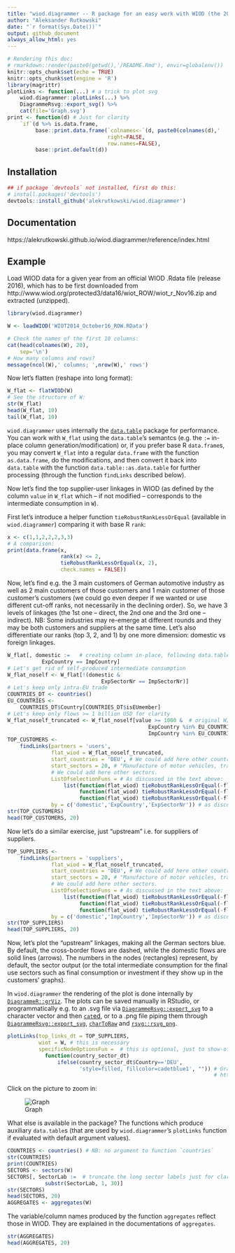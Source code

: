 ```yaml
---
title: "wiod.diagrammer -- R package for an easy work with WIOD (the 2016 release) including diagramming (flowcharts)"
author: "Aleksander Rutkowski"
date: "`r format(Sys.Date())`"
output: github_document
always_allow_html: yes
---
```


```r
# Rendering this doc:
# rmarkdown::render(paste0(getwd(),'/README.Rmd'), envir=globalenv())
knitr::opts_chunk$set(echo = TRUE)
knitr::opts_chunk$set(engine = 'R')
library(magrittr)
plotLinks <- function(...) # a trick to plot svg
    wiod.diagrammer::plotLinks(...) %>% 
    DiagrammeRsvg::export_svg() %>% 
    cat(file='Graph.svg')
print <- function(d) # Just for clarity
    `if`(d %>% is.data.frame,
         base::print.data.frame(`colnames<-`(d, paste0(colnames(d),'  ')),
                                right=FALSE,
                                row.names=FALSE),
         base::print.default(d))
```

## Installation

```r
## if package `devtools` not installed, first do this:
# install.packages('devtools')
devtools::install_github('alekrutkowski/wiod.diagrammer')
```

## Documentation

https://alekrutkowski.github.io/wiod.diagrammer/reference/index.html

## Example

Load WIOD data for a given year from an official WIOD .Rdata file
(release 2016), which has to be first downloaded from
http://www.wiod.org/protected3/data16/wiot_ROW/wiot_r_Nov16.zip
and extracted (unzipped).

```r
library(wiod.diagrammer)
```

```r
W <- loadWIOD('WIOT2014_October16_ROW.RData')
```

```r
# Check the names of the first 10 columns:
cat(head(colnames(W), 20),
    sep='\n')
# How many columns and rows?
message(ncol(W),' columns; ',nrow(W),' rows')
```

Now let's flatten (reshape into long format):

```r
W_flat <- flatWIOD(W)
# See the structure of W:
str(W_flat)
head(W_flat, 10)
tail(W_flat, 10)
```

`wiod.diagrammer` uses internally the
[`data.table`](https://cran.r-project.org/web/packages/data.table/index.html)
package for performance. You can work with `W_flat` using the
`data.table`'s semantcs (e.g. the `:=` in-place column generation/modification)
or, if you prefer base R `data.frame`s, you may convert `W_flat` into
a regular `data.frame` with the function `as.data.frame`, do the modifications,
and then convert it back into `data.table` with the function
`data.table::as.data.table` for further processing (through the function
`findLinks` described below).

Now let's find the top supplier-user linkages in WIOD (as defined by the
column `value` in `W_flat` which -- if not modified -- corresponds to the
intermediate consumption in `W`).

First let's introduce a helper function `tieRobustRankLessOrEqual` (available
in `wiod.diagrammer`) comparing it with base R `rank`:

```r
x <- c(1,1,2,2,2,3,3)
# A comparison:
print(data.frame(x,
                 rank(x) <= 2,
                 tieRobustRankLessOrEqual(x, 2),
                 check.names = FALSE))
```

Now, let's find e.g. the 3 main customers of German automotive industry
as well as 2 main customers of those
customers and 1 main customer of those customer's customers (we could go
even deeper if we wanted or use different cut-off ranks, not
necessarily in the declining order).
So, we have 3 levels of linkages (the 1st one -- direct, the 2nd one and
the 3rd one -- indirect). NB: Some industries may re-emerge at different
rounds and they may be both customers and suppliers at the same time.
Let's also differentiate our ranks (top 3, 2, and 1) by
one more dimension: domestic vs foreign linkages.

```r
W_flat[, domestic :=   # creating column in-place, following data.table's semantics
           ExpCountry == ImpCountry]
# Let's get rid of self-produced intermediate consumption
W_flat_noself <- W_flat[!(domestic &
                              ExpSectorNr == ImpSectorNr)]
# Let's keep only intra-EU trade
COUNTRIES_DT <- countries()
EU_COUNTRIES <-
    COUNTRIES_DT$Country[COUNTRIES_DT$isEUmember]
# Let's keep only flows >= 1 billion USD for clarity
W_flat_noself_truncated <- W_flat_noself[value >= 1000 &  # original WIOD data is in million USD
                                             ExpCountry %in% EU_COUNTRIES &
                                             ImpCountry %in% EU_COUNTRIES]
TOP_CUSTOMERS <-
    findLinks(partners = 'users',
              flat_wiod = W_flat_noself_truncated,
              start_countries = 'DEU', # We could add here other countries.
              start_sectors = 20, # "Manufacture of motor vehicles, trailers and semi-trailers"
              # We could add here other sectors.
              ListOfselectionFuns = # As discussed in the text above:
                  list(function(flat_wiod) tieRobustRankLessOrEqual(-flat_wiod$value, 3),  # minus because we
                       function(flat_wiod) tieRobustRankLessOrEqual(-flat_wiod$value, 2),  # want to rank from
                       function(flat_wiod) tieRobustRankLessOrEqual(-flat_wiod$value, 1)), # the highest to the lowest
              by = c('domestic','ExpCountry','ExpSectorNr')) # as discussed above
str(TOP_CUSTOMERS)
head(TOP_CUSTOMERS, 20)
```

Now let's do a similar exercise, just "upstream" i.e. for suppliers of suppliers.

```r
TOP_SUPPLIERS <-
    findLinks(partners = 'suppliers',
              flat_wiod = W_flat_noself_truncated,
              start_countries = 'DEU', # We could add here other countries.
              start_sectors = 20, # "Manufacture of motor vehicles, trailers and semi-trailers"
              # We could add here other sectors.
              ListOfselectionFuns = # As discussed in the text above:
                  list(function(flat_wiod) tieRobustRankLessOrEqual(-flat_wiod$value, 3),  # minus because we
                       function(flat_wiod) tieRobustRankLessOrEqual(-flat_wiod$value, 2),  # want to rank from
                       function(flat_wiod) tieRobustRankLessOrEqual(-flat_wiod$value, 1)), # the highest to the lowest
              by = c('domestic','ImpCountry','ImpSectorNr')) # as discussed above
str(TOP_SUPPLIERS)
head(TOP_SUPPLIERS, 20)
```

Now, let's plot the "upstream" linkages, making all the German sectors blue.
By default, the cross-border flows are dashed, while the domestic flows are
solid lines (arrows). The numbers in the nodes (rectangles) represent,
by default, the sector output (or the total intermediate consumption for the
final use sectors such as final consumption or investment if they show up
in the customers' graphs).

In `wiod.diagrammer` the rendering of the plot is done internally by [`DiagrammeR::grViz`](https://www.rdocumentation.org/packages/DiagrammeR/topics/grViz).
The plots can be saved manually in RStudio, or programmatically e.g. to an .svg file via
[`DiagrammeRsvg::export_svg`](https://www.rdocumentation.org/packages/DiagrammeRsvg/topics/export_svg)
to a character vector and then [`cat`ed](https://www.rdocumentation.org/packages/base/topics/cat),
or to a .png file piping them through
[`DiagrammeRsvg::export_svg`](https://www.rdocumentation.org/packages/DiagrammeRsvg/topics/export_svg),
[`charToRaw`](https://www.rdocumentation.org/packages/base/topics/charToRaw) and [`rsvg::rsvg_png`](https://www.rdocumentation.org/packages/rsvg/topics/rsvg_png).

```r
plotLinks(top_links_dt = TOP_SUPPLIERS,
		  wiot = W, # this is necessary
		  specificNodeOptionsFun =  # this is optional, just to show-off:
		  	function(country_sector_dt)
		  		ifelse(country_sector_dt$Country=='DEU',
		  			   'style=filled, fillcolor=cadetblue1', "")) # GraphViz colour names can be found at:
                                                                  # http://www.graphviz.org/doc/info/colors.html
```

Click on the picture to zoom in:

![Graph](https://cdn.rawgit.com/alekrutkowski/wiod.diagrammer/master/Graph.svg)

What else is available in the package? The functions which produce
auxiliary `data.table`s (that are used by `wiod.diagrammer`'s `plotLinks`
function if evaluated with default argument values).

```r
COUNTRIES <- countries() # NB: no argument to function `countries`
str(COUNTRIES)
print(COUNTRIES)
SECTORS <- sectors(W)
SECTORS[, SectorLab :=  # truncate the long sector labels just for clarity below
            substr(SectorLab, 1, 30)]
str(SECTORS)
head(SECTORS, 20)
AGGREGATES <- aggregates(W)
```

The variable/column names produced by the function `aggregates`
reflect those in WIOD. They are explained in the documentations
of `aggregates`.

```r
str(AGGREGATES) 
head(AGGREGATES, 20)
```



